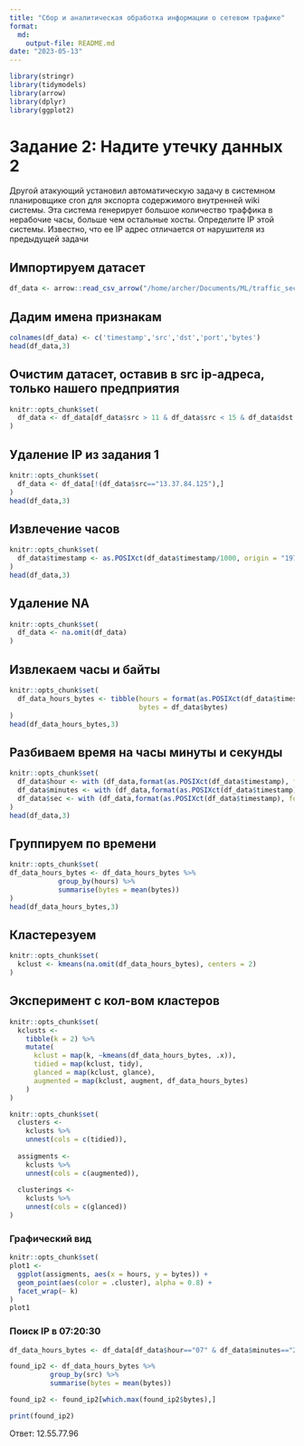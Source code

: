 ```yaml
---
title: "Сбор и аналитическая обработка информации о сетевом трафике"
format: 
  md:
    output-file: README.md
date: "2023-05-13"
---
```


```r
library(stringr)
library(tidymodels)
library(arrow)
library(dplyr)
library(ggplot2)
```

# Задание 2: Надите утечку данных 2

Другой атакующий установил автоматическую задачу в системном планировщике cron для экспорта содержимого внутренней wiki системы. Эта система генерирует большое количество траффика в нерабочие часы, больше чем остальные хосты. Определите IP этой системы. Известно, что ее IP адрес отличается от нарушителя из предыдущей задачи

## Импортируем датасет
```r
df_data <- arrow::read_csv_arrow("/home/archer/Documents/ML/traffic_security.csv")
```

## Дадим имена признакам
```r
colnames(df_data) <- c('timestamp','src','dst','port','bytes')
head(df_data,3)
```

## Очистим датасет, оставив в src ip-адреса, только нашего предприятия
```r
knitr::opts_chunk$set(
  df_data <- df_data[df_data$src > 11 & df_data$src < 15 & df_data$dst < 11 | df_data$dst > 15, ]
)
```

## Удаление IP из задания 1
```r
knitr::opts_chunk$set(
  df_data <- df_data[!(df_data$src=="13.37.84.125"),]
)
head(df_data,3)
```

## Извлечение часов
```r
knitr::opts_chunk$set(
  df_data$timestamp <- as.POSIXct(df_data$timestamp/1000, origin = "1970-01-01", tz = "GMT")
)
head(df_data,3) 
```
## Удаление NA
```r
knitr::opts_chunk$set(
  df_data <- na.omit(df_data)
)
```
## Извлекаем часы и байты
```r
knitr::opts_chunk$set(
  df_data_hours_bytes <- tibble(hours = format(as.POSIXct(df_data$timestamp), format = "%H%M%S"),
                                bytes = df_data$bytes)
)
head(df_data_hours_bytes,3)
```
## Разбиваем время на часы минуты и секунды
```r
knitr::opts_chunk$set(
  df_data$hour <- with (df_data,format(as.POSIXct(df_data$timestamp), format = "%H")),
  df_data$minutes <- with (df_data,format(as.POSIXct(df_data$timestamp), format = "%M")),
  df_data$sec <- with (df_data,format(as.POSIXct(df_data$timestamp), format = "%S"))
)
head(df_data,3)
```
## Группируем по времени
```r
knitr::opts_chunk$set(
df_data_hours_bytes <- df_data_hours_bytes %>%
            group_by(hours) %>%
            summarise(bytes = mean(bytes))
)
head(df_data_hours_bytes,3)
```
## Кластерезуем
```r
knitr::opts_chunk$set(
  kclust <- kmeans(na.omit(df_data_hours_bytes), centers = 2)
)
```

## Эксперимент с кол-вом кластеров 
```r
knitr::opts_chunk$set(
  kclusts <-
    tibble(k = 2) %>%
    mutate(
      kclust = map(k, ~kmeans(df_data_hours_bytes, .x)),
      tidied = map(kclust, tidy),
      glanced = map(kclust, glance),
      augmented = map(kclust, augment, df_data_hours_bytes)
    )
)
```



```r
knitr::opts_chunk$set(
  clusters <-
    kclusts %>%
    unnest(cols = c(tidied)),
  
  assigments <-
    kclusts %>%
    unnest(cols = c(augmented)),
    
  clusterings <-
    kclusts %>%
    unnest(cols = c(glanced))
)
```
### Графический вид
```r
knitr::opts_chunk$set(
plot1 <-
  ggplot(assigments, aes(x = hours, y = bytes)) +
  geom_point(aes(color = .cluster), alpha = 0.8) +
  facet_wrap(~ k)
)
plot1
```
### Поиск IP в 07:20:30
```r
df_data_hours_bytes <- df_data[df_data$hour=="07" & df_data$minutes=="20" & df_data$sec=="30",]

found_ip2 <- df_data_hours_bytes %>%
          group_by(src) %>%
          summarise(bytes = mean(bytes))

found_ip2 <- found_ip2[which.max(found_ip2$bytes),]

print(found_ip2) 
```

Ответ: 12.55.77.96